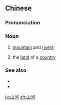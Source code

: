 ==Chinese==
{{zh-forms}}

===Pronunciation===
{{zh-pron
|m=shānhé
|c=saan1 ho4
|mn=qz,xm,zz:san-hô/qz,tw:soaⁿ-hô
|cat=n
}}

===Noun===
{{zh-noun}}

# {{lb|zh|Advanced Mandarin}} [[mountain]] and [[river]]s
# {{lb|zh|Advanced Mandarin}} the [[land]] of a [[country]]

===See also===
* {{zh-l|江山}}
* {{zh-l|山水}}

[[ja:山河]]
[[zh:山河]]